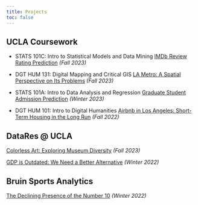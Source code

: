 ```yaml
---
title: Projects
toc: false
---
```


## UCLA Coursework

- STATS 101C: Intro to Statistical Models and Data Mining [IMDb Review Rating Prediction](/docs/Projects/Stats_101C_Final_Project.pdf "Stats 101C Final Project") *(Fall 2023)*

- DGT HUM 131: Digital Mapping and Critical GIS [LA Metro: A Spatial Perspective on Its Problems](https://arcg.is/qbnj80) *(Fall 2023)*

- STATS 101A: Intro to Data Analysis and Regression [Graduate Student Admission Prediction](/docs/Projects/Stats_101A_Final_Project.pdf "Stats 101A Final Project") *(Winter 2023)*

- DGT HUM 101: Intro to Digital Humanities [Airbnb in Los Angeles: Short-Term Housing in the Long Run](https://standarddeviants.humspace.ucla.edu/) *(Fall 2022)*

## DataRes @ UCLA

[Colorless Art: Exploring Museum Diversity](https://ucladatares.medium.com/colorless-art-exploring-museum-diversity-a4d8bf0e4e99) *(Fall 2023)*

[GDP is Outdated: We Need a Better Alternative](https://ucladatares.medium.com/gdp-is-outdated-we-need-a-better-alternative-d1fcf06fa998) *(Winter 2022)*

## Bruin Sports Analytics

[The Declining Presence of the Number 10](https://www.bruinsportsanalytics.com/post/declining_number_10) *(Winter 2022)*


